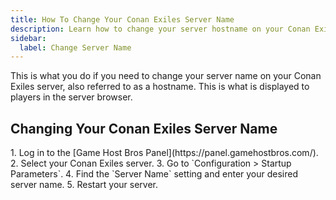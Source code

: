 ```yaml
---
title: How To Change Your Conan Exiles Server Name
description: Learn how to change your server hostname on your Conan Exiles server.
sidebar:
  label: Change Server Name
---
```


This is what you do if you need to change your server name on your Conan Exiles server, also referred to as a hostname. This is what is displayed to players in the server browser.

## Changing Your Conan Exiles Server Name

<Steps>
1. Log in to the [Game Host Bros Panel](https://panel.gamehostbros.com/).
2. Select your Conan Exiles server.
3. Go to `Configuration > Startup Parameters`.
4. Find the `Server Name` setting and enter your desired server name.
5. Restart your server.
</Steps>